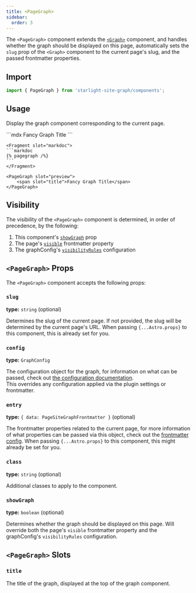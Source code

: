```yaml
---
title: <PageGraph>
sidebar:
  order: 3
---
```



The `<PageGraph>` component extends the [`<Graph>`](/starlight-site-graph/components/graph) component,
and handles whether the graph should be displayed on this page, automatically sets the
`slug` prop of the `<Graph>` component to the current page's slug, and the passed frontmatter properties.

## Import
```jsx
import { PageGraph } from 'starlight-site-graph/components';
```

## Usage
Display the graph component corresponding to the current page.

<Preview>
	```mdx
	<PageGraph>
		<span slot="title">Fancy Graph Title</span>
	</PageGraph>
	```

	<Fragment slot="markdoc">
	```markdoc
	{% pagegraph /%}
	```
	</Fragment>

	<PageGraph slot="preview">
		<span slot="title">Fancy Graph Title</span>
	</PageGraph>
</Preview>

## Visibility

The visibility of the `<PageGraph>` component is determined, in order of precedence, by the following:

1. This component's [`showGraph`](#showgraph) prop
2. The page's [`visible`](/starlight-site-graph/configuration/frontmatter/graph#visibility) frontmatter property
3. The graphConfig's [`visibilityRules`](/starlight-site-graph/configuration/graph/general#visibility-rules) configuration


## `<PageGraph>` Props

The `<PageGraph>` component accepts the following props:

### `slug`
**type:** `string` (optional)

Determines the slug of the current page. If not provided, the slug will be determined by the current page's URL.
When passing `{...Astro.props}` to this component, this is already set for you.


### `config`
**type:** `GraphConfig`

The configuration object for the graph, for information on what can be passed, check out [the configuration documentation](/starlight-site-graph/configuration/graph/).\
This overrides any configuration applied via the plugin settings or frontmatter.

### `entry`
**type:** `{ data: PageSiteGraphFrontmatter }` (optional)

The frontmatter properties related to the current page, for more information of what
properties can be passed via this object, check out the [frontmatter config](/starlight-site-graph/configuration/frontmatter/).
When passing `{...Astro.props}` to this component, this might already be set for you.

### `class`
**type:** `string` (optional)

Additional classes to apply to the component.

### `showGraph`
**type:** `boolean` (optional)

Determines whether the graph should be displayed on this page.
Will override both the page's `visible` frontmatter property and the graphConfig's `visibilityRules` configuration.


## `<PageGraph>` Slots

### `title`

The title of the graph, displayed at the top of the graph component.


